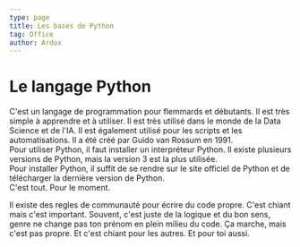 ```yaml
---
type: page
title: Les bases de Python
tag: Office
author: Ardox
---
```


# Le langage Python

C'est un langage de programmation pour flemmards et débutants. Il est très simple à apprendre et à utiliser. 
Il est très utilisé dans le monde de la Data Science et de l'IA. Il est également utilisé pour les scripts et les automatisations.
Il a été créé par Guido van Rossum en 1991.
<br />
Pour utiliser Python, il faut installer un interpréteur Python. Il existe plusieurs versions de Python, mais la version 3 est la plus utilisée.
<br />
Pour installer Python, il suffit de se rendre sur le site officiel de Python et de télécharger la dernière version de Python.
<br />
C'est tout. Pour le moment.

<div class="p-4 font-mono border-l-2 border-orange bg-mbg my-6">
Il existe des regles de communauté pour écrire du code propre. C'est chiant mais c'est important.
Souvent, c'est juste de la logique et du bon sens, genre ne change pas ton prénom en plein milieu du code.
Ça marche, mais c'est pas propre. Et c'est chiant pour les autres. Et pour toi aussi.
</div>